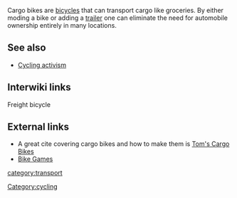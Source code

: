 Cargo bikes are [[bicycles]] that can transport cargo like groceries. By either moding a bike or adding a [http://www.wired.com/gadgetlab/2010/12/diy-cargo-bike-mods/?pid=793 trailer] one can eliminate the need for automobile ownership entirely in many locations.

== See also ==
*[[Cycling activism]]

== Interwiki links ==

Freight bicycle {{W|Freight bicycle}}

== External links ==
* A great cite covering cargo bikes and how to make them is [http://www.tomscargobikes.com/ Tom's Cargo Bikes]
* [http://www.bikegame.org Bike Games]

{{stub}}
[[category:transport]]
[[Category:cycling]]